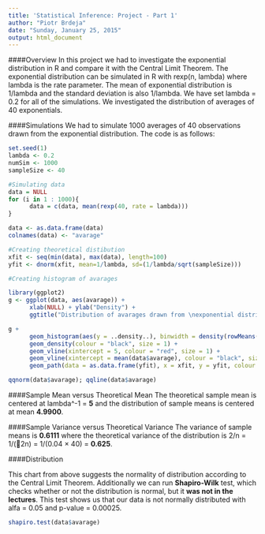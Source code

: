 ```yaml
---
title: 'Statistical Inference: Project - Part 1'
author: "Piotr Brdeja"
date: "Sunday, January 25, 2015"
output: html_document
---
```



####Overview
In this project we had to investigate the exponential distribution in R and compare it with the Central Limit Theorem. The exponential distribution can be simulated in R with rexp(n, lambda) where lambda is the rate parameter. The mean of exponential distribution is 1/lambda and the standard deviation is also 1/lambda. We have set lambda = 0.2 for all of the simulations. We investigated the distribution of averages of 40 exponentials. 

####Simulations
We had to simulate 1000 averages of 40 observations drawn from the exponential distribution.
The code is as follows:

```r
set.seed(1)
lambda <- 0.2
numSim <- 1000
sampleSize <- 40

#Simulating data
data = NULL
for (i in 1 : 1000){
      data = c(data, mean(rexp(40, rate = lambda)))
}
```


```r
data <- as.data.frame(data)
colnames(data) <- "avarage"

#Creating theoretical distibution
xfit <- seq(min(data), max(data), length=100)
yfit <- dnorm(xfit, mean=1/lambda, sd=(1/lambda/sqrt(sampleSize)))

#Creating histogram of avarages

library(ggplot2)
g <- ggplot(data, aes(avarage)) + 
      xlab(NULL) + ylab("Density") + 
      ggtitle("Distribution of avarages drawn from \nexponential distribution with lambda = 0.2")

g + 
      geom_histogram(aes(y = ..density..), binwidth = density(rowMeans(x = data))$bw, fill = "white", colour = "black") + 
      geom_density(colour = "black", size = 1) + 
      geom_vline(xintercept = 5, colour = "red", size = 1) +
      geom_vline(xintercept = mean(data$avarage), colour = "black", size = 1) +
      geom_path(data = as.data.frame(yfit), x = xfit, y = yfit, colour = "red", linetype = 2, size = 1)
```

```r
qqnorm(data$avarage); qqline(data$avarage)
```

####Sample Mean versus Theoretical Mean
The theoretical sample mean is centered at lambda^-1 = **5** and the distribution of sample means is centered at mean **4.9900**. 


####Sample Variance versus Theoretical Variance
The variance of sample means is **0.6111** where the theoretical variance of the distribution is 2/n = 1/(2n) = 1/(0.04 × 40) = **0.625**.


####Distribution


This chart from above suggests the normality of distribution according to the Central Limit Theorem. Additionally we can run **Shapiro-Wilk** test, which checks whether or not the distribution is normal, but it **was not in the lectures**. This test shows us that our data is not normally distributed with alfa = 0.05 and p-value = 0.00025.

```r
shapiro.test(data$avarage)
```